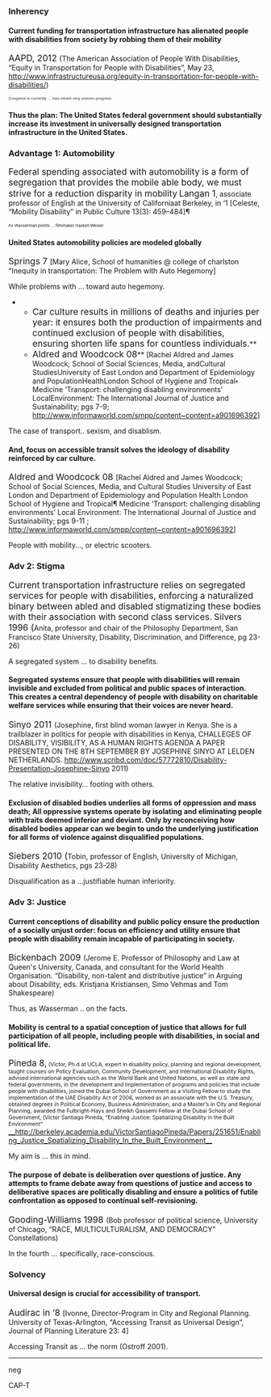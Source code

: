 ===Inherency=== 
====Current funding for transportation infrastructure has alienated people with disabilities from society by robbing them of their mobility==== 
<span style="font-size: 13pt;">AAPD, 2012 </span>(The American Association of People With Disabilities, “Equity in Transportation for People with Disabilities”, May 23, http://www.infrastructureusa.org/equity-in-transportation-for-people-with-disabilities/)

<span style="color: #333333; font-family: Helvetica,sans-serif; font-size: 6pt;">Congress is currently … has meant very uneven progress.</span>

====Thus the plan: The United States federal government should substantially increase its investment in universally designed transportation infrastructure in the United States.==== 
===Advantage 1: Automobility=== 

<span style="font-size: 13pt;">Federal spending associated with automobility is a form of segrega</span><span style="font-family: Helvetica,sans-serif; font-size: 13pt;">t</span><span style="font-size: 13pt;">ion that provides the mobile able body, we must strive for a reduction disparity in mobility</span>
<span style="font-size: 13pt;">Langan 1</span>, associate professor of English at the University of Californiaat Berkeley, in ‘1 [Celeste, “Mobility Disability” in Public Culture 13(3): 459–484]¶

<span style="font-size: 6pt;">As Wasserman points … filmmaker Haskell Wexler.</span>

====United States automobility policies are modeled globally==== 
<span style="font-size: 13pt;">Springs 7 </span>[Mary Alice, School of humanities @ college of charlston “Inequity in transportation: The Problem with Auto Hegemony]

While problems with … toward auto hegemony.
**<span style="font-size: 13pt;">Car culture results in millions of deaths and injuries per year: it ensures both the production of impairments and continued exclusion of people with disabilities, ensuring shorten life spans for countless individuals.</span>**
**<span style="font-size: 13pt;">Aldred and Woodcock 08</span>** [Rachel Aldred and James Woodcock; School of Social Sciences, Media, andCultural StudiesUniversity of East London and Department of Epidemiology and PopulationHealthLondon School of Hygiene and Tropical<span style="font-size: 6pt;">¶ </span>Medicine ‘Transport: challenging disabling environments’ LocalEnvironment: The International Journal of Justice and Sustainability; pgs 7-9; [[http://www.informaworld.com/smpp/content~content=a901696392]]]

The case of transport.. sexism, and disablism.

====And, focus on accessible transit solves the ideology of disability reinforced by car culture.==== 
<span style="font-size: 13pt;">Aldred and Woodcock 08 </span>[Rachel Aldred and James Woodcock; School of Social Sciences, Media, and Cultural Studies University of East London and Department of Epidemiology and Population Health London School of Hygiene and Tropical¶ Medicine ‘Transport: challenging disabling environments’ Local Environment: The International Journal of Justice and Sustainability; pgs 9-11 ; [[http://www.informaworld.com/smpp/content~content=a901696392]]]

People with mobility…, or electric scooters.

===Adv 2: Stigma=== 
<span style="font-size: 13pt;">Current transportation infrastructure relies on segregated services for people with disabilities, enforcing a naturalized binary between abled and disabled stigmatizing these bodies with their association with second class services.</span>
<span style="font-size: 13pt;">Silvers 1996 (</span>Anita, professor and chair of the Philosophy Department, San Francisco State University, Disability, Discrimination, and Difference, pg 23-26)

A segregated system … to disability benefits.

====Segregated systems ensure that people with disabilities will remain invisible and excluded from political and public spaces of interaction. This creates a central dependency of people with disability on charitable welfare services while ensuring that their voices are never heard.==== 
<span style="font-size: 13pt;">Sinyo 2011 </span>(Josephine, first blind woman lawyer in Kenya. She is a trailblazer in politics for people with disabilities in Kenya, CHALLEGES OF DISABILITY, VISIBILITY, AS A HUMAN RIGHTS AGENDA A PAPER PRESENTED ON THE 8TH SEPTEMBER BY JOSEPHINE SINYO AT LELDEN NETHERLANDS. [[http://www.scribd.com/doc/57772810/Disability-Presentation-Josephine-Sinyo]] 2011)

The relative invisibility… footing with others.


====Exclusion of disabled bodies underlies all forms of oppression and mass death; All oppressive systems operate by isolating and eliminating people with traits deemed inferior and deviant. Only by reconceiving how disabled bodies appear can we begin to undo the underlying justification for all forms of violence against disqualified populations.==== 
<span style="font-size: 13pt;">Siebers 2010 (</span>Tobin, professor of English, University of Michigan, Disability Aesthetics, pgs 23-28)

Disqualification as a …justifiable human inferiority.


===Adv 3: Justice=== 
====Current conceptions of disability and public policy ensure the production of a socially unjust order: focus on efficiency and utility ensure that people with disability remain incapable of participating in society.==== 
<span style="font-size: 13pt;">Bickenbach 2009 </span>(Jerome E. Professor of Philosophy and Law at Queen's University, Canada, and consultant for the World Health Organisation. “Disability, non-talent and distributive justice” in Arguing about Disability, eds. Kristjana Kristiansen, Simo Vehmas and Tom Shakespeare)

Thus, as Wasserman .. on the facts.


====Mobility is central to a spatial conception of justice that allows for full participation of all people, including people with disabilities, in social and political life.==== 
<span style="font-size: 13pt;">Pineda 8,</span><span style="font-size: 8pt;"> (Victor, Ph.d at UCLA, expert in disability policy, planning and regional development, taught courses on Policy Evaluation, Community Development, and International Disability Rights, advised international agencies such as the World Bank and United Nations, as well as state and federal governments, in the development and implementation of programs and policies that include people with disabilities, joined the Dubai School of Government as a Visiting Fellow to study the implementation of the UAE Disability Act of 2006, worked as an associate with the U.S. Treasury, obtained degrees in Political Economy, Business Administration, and a Master’s in City and Regional Planning, awarded the Fulbright-Hays and Sheikh Qassemi Fellow at the Dubai School of Government, (Victor Santiago Pineda, “Enabling Justice: Spatializing Disability in the Built Environment” </span>[[http://berkeley.academia.edu/VictorSantiagoPineda/Papers/251651/Enabling_Justice_Spatializing_Disability_In_the_Built_Environment|__http://berkeley.academia.edu/VictorSantiagoPineda/Papers/251651/Enabling_Justice_Spatializing_Disability_In_the_Built_Environment__]]

My aim is … this in mind.

====The purpose of debate is deliberation over questions of justice. Any attempts to frame debate away from questions of justice and access to deliberative spaces are politically disabling and ensure a politics of futile confrontation as opposed to continual self-revisioning.==== 
<span style="font-size: 13pt;">Gooding-Williams 1998 </span>(Bob professor of political science, University of Chicago, “RACE, MULTICULTURALISM, AND DEMOCRACY” Constellations)

In the fourth … specifically, race-conscious.


===Solvency=== 
====Universal design is crucial for accessibility of transport.==== 
<span style="font-size: 13pt;">Audirac in ‘8 </span>[Ivonne, Director-Program in City and Regional Planning. University of Texas-Arlington, “Accessing Transit as Universal Design”, Journal of Planning Literature 23: 4]

Accessing Transit as … the norm (Ostroff 2001).

----
neg

CAP-T
